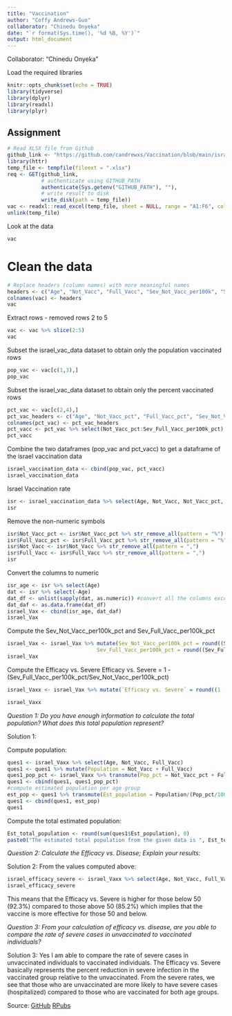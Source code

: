 ```yaml
---
title: "Vaccination"
author: "Coffy Andrews-Guo"
collaborator: "Chinedu Onyeka"
date: "`r format(Sys.time(), '%d %B, %Y')`"
output: html_document
---
```


Collaborator: "Chinedu Onyeka"



Load the required libraries
```r
knitr::opts_chunk$set(echo = TRUE)
library(tidyverse)
library(dplyr)
library(readxl)
library(plyr)
```

## Assignment


```r
# Read XLSX file from Github
github_link <- "https://github.com/candrewxs/Vaccination/blob/main/israeli_vaccination_data_analysis_start.xlsx?raw=true"
library(httr)
temp_file <- tempfile(fileext = ".xlsx")
req <- GET(github_link, 
           # authenticate using GITHUB_PATH
           authenticate(Sys.getenv("GITHUB_PATH"), ""),
           # write result to disk
           write_disk(path = temp_file))
vac <- readxl::read_excel(temp_file, sheet = NULL, range = "A1:F6", col_names = T, trim_ws = TRUE)
unlink(temp_file)
```
Look at the data
```r
vac

```


# Clean the data
```r
# Replace headers (column names) with more meaningful names
headers <- c("Age", "Not_Vacc", "Full_Vacc", "Sev_Not_Vacc_per100k", "Sev_Full_Vacc_per100k", "Efficacy vs. Severe" )
colnames(vac) <- headers
vac
```


Extract rows - removed rows 2 to 5
```r
vac <- vac %>% slice(2:5)
vac
```


Subset the israel_vac_data dataset to obtain only the population vaccinated rows
```r
pop_vac <- vac[c(1,3),]
pop_vac
```


Subset the israel_vac_data dataset to obtain only the percent vaccinated rows
```r
pct_vac <- vac[c(2,4),]
pct_vac_headers <- c("Age", "Not_Vacc_pct", "Full_Vacc_pct", "Sev_Not_Vacc_per100k_pct", "Sev_Full_Vacc_per100k_pct", "Efficacy vs. Severe")
colnames(pct_vac) <- pct_vac_headers
pct_vacc <- pct_vac %>% select(Not_Vacc_pct:Sev_Full_Vacc_per100k_pct)
pct_vacc
```


Combine the two dataframes (pop_vac and pct_vacc) to get a dataframe of the israel vaccination data
```r
israel_vaccination_data <- cbind(pop_vac, pct_vacc)
israel_vaccination_data
```


Israel Vaccination rate
```r
isr <- israel_vaccination_data %>% select(Age, Not_Vacc, Not_Vacc_pct, Full_Vacc, Full_Vacc_pct, Sev_Not_Vacc_per100k, Sev_Not_Vacc_per100k_pct, Sev_Full_Vacc_per100k, Sev_Full_Vacc_per100k_pct, `Efficacy vs. Severe`)
isr
```


Remove the non-numeric symbols
```r
isr$Not_Vacc_pct <- isr$Not_Vacc_pct %>% str_remove_all(pattern = "%")
isr$Full_Vacc_pct <- isr$Full_Vacc_pct %>% str_remove_all(pattern = "%")
isr$Not_Vacc <- isr$Not_Vacc %>% str_remove_all(pattern = ",")
isr$Full_Vacc <- isr$Full_Vacc %>% str_remove_all(pattern = ",")
isr
```


Convert the columns to numeric
```r
isr_age <- isr %>% select(Age)
dat <- isr %>% select(-Age)
dat_df <- unlist(sapply(dat, as.numeric)) #convert all the columns except the Age column to numeric
dat_daf <- as.data.frame(dat_df)
israel_Vax <- cbind(isr_age, dat_daf)
israel_Vax
```


Compute the Sev_Not_Vacc_per100k_pct and Sev_Full_Vacc_per100k_pct
```r
israel_Vax <- israel_Vax %>% mutate(Sev_Not_Vacc_per100k_pct = round((Sev_Not_Vacc_per100k/Not_Vacc)*100000,1), 
                             Sev_Full_Vacc_per100k_pct = round((Sev_Full_Vacc_per100k/Full_Vacc)*100000,1))
israel_Vax
```


Compute the Efficacy vs. Severe
Efficacy vs. Severe = 1 - (Sev_Full_Vacc_per100k_pct/Sev_Not_Vacc_per100k_pct)
```r
israel_Vaxx <- israel_Vax %>% mutate(`Efficacy vs. Severe` = round((1 - (Sev_Full_Vacc_per100k_pct/Sev_Not_Vacc_per100k_pct)),3)*100)

israel_Vaxx
```






_Question 1: Do you have enough information to calculate the total population? What does this total population represent?_

Solution 1:

Compute population:
```r
ques1 <- israel_Vaxx %>% select(Age, Not_Vacc, Full_Vacc)
ques1 <- ques1 %>% mutate(Population = Not_Vacc + Full_Vacc)
ques1_pop_pct <- israel_Vaxx %>% transmute(Pop_pct = Not_Vacc_pct + Full_Vacc_pct)
ques1 <- cbind(ques1, ques1_pop_pct)
#compute estimated population per age group
est_pop <- ques1 %>% transmute(Est_population = Population/(Pop_pct/100))
ques1 <- cbind(ques1, est_pop)
ques1
```

Compute the total estimated population:
```r
Est_total_population <- round(sum(ques1$Est_population), 0)
paste0("The estimated total population from the given data is ", Est_total_population)
```






_Question 2: Calculate the Efficacy vs. Disease; Explain your results:_

Solution 2:
From the values computed above:
```r
israel_efficacy_severe <- israel_Vaxx %>% select(Age, Not_Vacc, Full_Vacc, `Efficacy vs. Severe`)
israel_efficacy_severe
```
This means that the Efficacy vs. Severe is higher for those below 50 (92.3%) compared to those above 50 (85.2%) which implies that the vaccine is more effective for those 50 and below.






_Question 3: From your calculation of efficacy vs. disease, are you able to compare the rate of severe cases in unvaccinated to vaccinated individuals?_

Solution 3:
Yes I am able to compare the rate of severe cases in unvaccinated individuals to vaccinated individuals. The Efficacy vs. Severe basically represents the percent reduction in severe infection in the vaccinated group relative to the unvaccinated. From the severe rates, we see that those who are unvaccinated are more likely to have severe cases (hospitalized) compared to those who are vaccinated for both age groups.



Source:
[GitHub](https://github.com/candrewxs/Vaccination/blob/main/Vaccination.Rmd)
[RPubs](https://rpubs.com/blesned/vac)

